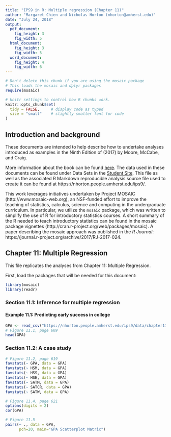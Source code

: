 ```yaml
---
title: "IPS9 in R: Multiple regression (Chapter 11)"
author: "Margaret Chien and Nicholas Horton (nhorton@amherst.edu)"
date: "July 24, 2018"
output: 
  pdf_document:
    fig_height: 3
    fig_width: 5
  html_document:
    fig_height: 3
    fig_width: 5
  word_document:
    fig_height: 4
    fig_width: 6
---
```



```r
# Don't delete this chunk if you are using the mosaic package
# This loads the mosaic and dplyr packages
require(mosaic)
```

```r
# knitr settings to control how R chunks work.
knitr::opts_chunk$set(
  tidy = FALSE,     # display code as typed
  size = "small"    # slightly smaller font for code
)
```

## Introduction and background 

These documents are intended to help describe how to undertake analyses introduced 
as examples in the Ninth Edition of \emph{Introduction to the Practice of Statistics} (2017) by Moore, McCabe, and Craig.

More information about the book can be found [here](https://macmillanlearning.com/Catalog/product/introductiontothepracticeofstatistics-ninthedition-moore).
The data used in these documents can be found under Data Sets in the [Student Site](https://www.macmillanlearning.com/catalog/studentresources/ips9e?_ga=2.29224888.526668012.1531487989-1209447309.1529940008#). This
file as well as the associated R Markdown reproducible analysis source file used to create it can be found at https://nhorton.people.amherst.edu/ips9/.

This work leverages initiatives undertaken by Project MOSAIC (http://www.mosaic-web.org), an NSF-funded effort to improve the teaching of statistics, calculus, science and computing in the undergraduate curriculum. In particular, we utilize the `mosaic` package, which was written to simplify the use of R for introductory statistics courses. A short summary of the R needed to teach introductory statistics can be found in the mosaic package vignettes (http://cran.r-project.org/web/packages/mosaic).  A paper describing the mosaic approach was published in the *R Journal*: https://journal.r-project.org/archive/2017/RJ-2017-024.
  
## Chapter 11: Multiple Regression
This file replicates the analyses from Chapter 11: Multiple Regression.

First, load the packages that will be needed for this document: 

```r
library(mosaic)
library(readr)
```

### Section 11.1: Inference for multiple regression

#### Example 11.1: Predicting early success in college

```r
GPA <- read_csv("https://nhorton.people.amherst.edu/ips9/data/chapter11/EG11-01GPA.csv")
# Figure 11.1, page 609
head(GPA)
```

### Section 11.2: A case study
```r
# Figure 11.2, page 619
favstats(~ GPA, data = GPA)
favstats(~ HSM, data = GPA)
favstats(~ HSS, data = GPA)
favstats(~ HSE, data = GPA)
favstats(~ SATM, data = GPA)
favstats(~ SATCR, data = GPA)
favstats(~ SATW, data = GPA)
```

```r
# Figure 11.4, page 621
options(digits = 2)
cor(GPA)
```

```r
# Figure 11.5
pairs(~ ., data = GPA,
      pch=20, main="GPA Scatterplot Matrix")
```
